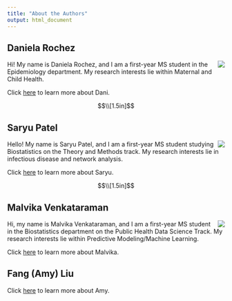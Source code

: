 ```yaml
---
title: "About the Authors"
output: html_document
---
```


## Daniela Rochez

<image src="images/dani.JPEG" align="right" />

Hi! My name is Daniela Rochez, and I am a first-year MS student in the Epidemiology department. My research interests lie within Maternal and Child Health.

Click [here](https://dr3168.github.io/index.html) to learn more about Dani.

$$\\[1.5in]$$

## Saryu Patel

<image src="images/saryu.jpeg" align="right" />

Hello! My name is Saryu Patel, and I am a first-year MS student studying Biostatistics on the Theory and Methods track. My research interests lie in infectious disease and network analysis.

Click [here](https://ssp35.github.io) to learn more about Saryu.

$$\\[1.5in]$$

## Malvika Venkataraman

<image src="images/malvika.jpg" align="right" />

Hi, my name is Malvika Venkataraman, and I am a first-year MS student in the Biostatistics department on the Public Health Data Science Track. My research interests lie within Predictive Modeling/Machine Learning.

Click [here](https://msv2137.github.io/index.html) to learn more about Malvika.

## Fang (Amy) Liu


Click [here](https://amyfliu.github.io/amy.github.io/index.html) to learn more about Amy.